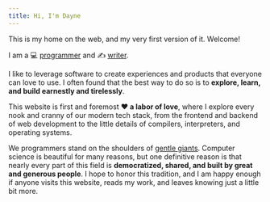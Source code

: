 ```yaml
---
title: Hi, I'm Dayne
---
```

This is my home on the web, and my very first version of it. Welcome!

I am a 💻 [programmer](projects) and ✍️  [writer](technical).

I like to leverage software to create experiences and products that everyone can love to use. I 
often found that the best way to do so is to **explore, learn, and build earnestly and tirelessly**.

This website is first and foremost **♥️ a labor of love**, where I explore every nook and
cranny of our modern tech stack, from the frontend and backend of web development to the little 
details of compilers, interpreters, and operating systems.

We programmers stand on the shoulders of [gentle giants](heroes). Computer science is beautiful
for many reasons, but one definitive reason is that nearly every part of this field is **democratized, shared, and built by great and 
generous people**. I hope to honor this tradition, and I am happy enough if anyone visits this website, 
reads my work, and leaves knowing just a little bit more.
